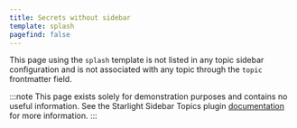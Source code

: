 ```yaml
---
title: Secrets without sidebar
template: splash
pagefind: false
---
```


This page using the `splash` template is not listed in any topic sidebar configuration and is not associated with any topic through the `topic` frontmatter field.

:::note
This page exists solely for demonstration purposes and contains no useful information.
See the Starlight Sidebar Topics plugin [documentation](/docs/getting-started/) for more information.
:::
